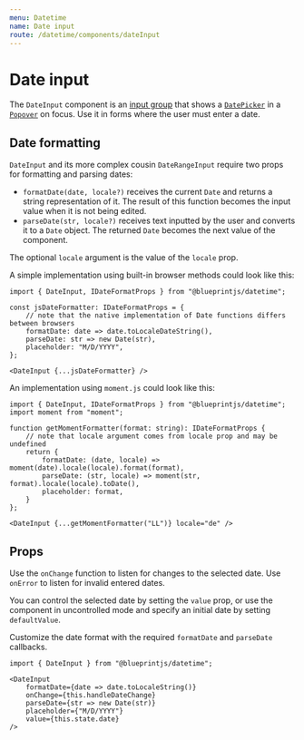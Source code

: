 ```yaml
---
menu: Datetime
name: Date input
route: /datetime/components/dateInput
---
```



# Date input

The `DateInput` component is an [input group](#core/components/text-inputs.input-group)
that shows a [`DatePicker`](#datetime/datepicker) in a [`Popover`](#core/components/popover)
on focus. Use it in forms where the user must enter a date.

<DateInputExample />

## Date formatting

`DateInput` and its more complex cousin `DateRangeInput` require two props for formatting and parsing dates:

- `formatDate(date, locale?)` receives the current `Date` and returns a string representation of it. The result of this function becomes the input value when it is not being edited.
- `parseDate(str, locale?)` receives text inputted by the user and converts it to a `Date` object. The returned `Date` becomes the next value of the component.

The optional `locale` argument is the value of the `locale` prop.

A simple implementation using built-in browser methods could look like this:

```tsx
import { DateInput, IDateFormatProps } from "@blueprintjs/datetime";

const jsDateFormatter: IDateFormatProps = {
    // note that the native implementation of Date functions differs between browsers
    formatDate: date => date.toLocaleDateString(),
    parseDate: str => new Date(str),
    placeholder: "M/D/YYYY",
};

<DateInput {...jsDateFormatter} />
```

An implementation using `moment.js` could look like this:

```tsx
import { DateInput, IDateFormatProps } from "@blueprintjs/datetime";
import moment from "moment";

function getMomentFormatter(format: string): IDateFormatProps {
    // note that locale argument comes from locale prop and may be undefined
    return {
        formatDate: (date, locale) => moment(date).locale(locale).format(format),
        parseDate: (str, locale) => moment(str, format).locale(locale).toDate(),
        placeholder: format,
    }
};

<DateInput {...getMomentFormatter("LL")} locale="de" />
```

## Props

Use the `onChange` function to listen for changes to the selected date. Use
`onError` to listen for invalid entered dates.

You can control the selected date by setting the `value` prop, or use the
component in uncontrolled mode and specify an initial date by setting
`defaultValue`.

Customize the date format with the required `formatDate` and `parseDate`
callbacks.

```tsx
import { DateInput } from "@blueprintjs/datetime";

<DateInput
    formatDate={date => date.toLocaleString()}
    onChange={this.handleDateChange}
    parseDate={str => new Date(str)}
    placeholder={"M/D/YYYY"}
    value={this.state.date}
/>
```

<Interface name="IDateInputProps" />
